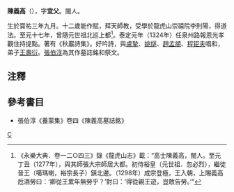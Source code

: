 '''陳義高'''（{{bd|1255年||?|}}），字'''宜父'''。閩人。

生於寳祐三年九月。十二歲能作賦，拜天師教，受學於龍虎山崇禧院李則陽，得道法。至元十七年，曾隨元世祖北巡上都<ref>《永樂大典．卷一二○四三》錄《龍虎山志》載：“高士陳義高，閩人。至元丁丑（1277年），與其師張大宗師居大都。初侍裕皇（元世祖．忽必烈），繼徒晉王（噶瑪喇，裕宗長子）鎮北邊。（1298年）成宗登極，王入朝，上賜義高卮酒勞曰：‘卿從王累年無勞乎？’對曰：‘得從親王遊，豈敢告勞。’”</ref>。泰定元年（1324年）任泉州路報恩光孝觀住持提點。著有《秋巖詩集》。好吟詩，與[[盧摯|盧摯]]、[[姚燧|姚燧]]、[[趙孟頫|趙孟頫]]、[[程钜夫|程钜夫]]唱和，弟子[[王壽衍|王壽衍]]。[[張伯淳|張伯淳]]為其作墓誌銘和祭文。

==注釋==
{{reflist}}
==參考書目==
*張伯淳《養蒙集》卷四《陳義高墓誌銘》

[[Category:元朝道士|C]]
